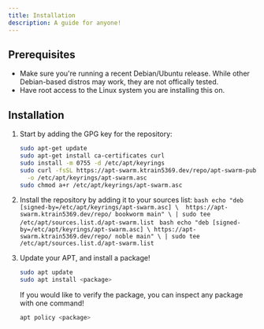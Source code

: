 ```yaml
---
title: Installation
description: A guide for anyone!
---
```


## Prerequisites

- Make sure you're running a recent Debian/Ubuntu release. While other Debian-based distros may work, they are not offically tested.
- Have root access to the Linux system you are installing this on.

## Installation
<Steps>

 1. Start by adding the GPG key for the repository:
    ```bash
    sudo apt-get update
    sudo apt-get install ca-certificates curl
    sudo install -m 0755 -d /etc/apt/keyrings
    sudo curl -fsSL https://apt-swarm.ktrain5369.dev/repo/apt-swarm-public-key.asc \
      -o /etc/apt/keyrings/apt-swarm.asc
    sudo chmod a+r /etc/apt/keyrings/apt-swarm.asc
    ```

 2. Install the repository by adding it to your sources list:
    <Tabs>
        <TabItem label="Debian">
          ```bash
          echo "deb [signed-by=/etc/apt/keyrings/apt-swarm.asc] \ 
            https://apt-swarm.ktrain5369.dev/repo/ bookworm main" \
            | sudo tee /etc/apt/sources.list.d/apt-swarm.list
          ```
        </TabItem>
        <TabItem label="Ubuntu">
          ```bash
          echo "deb [signed-by=/etc/apt/keyrings/apt-swarm.asc] \
            https://apt-swarm.ktrain5369.dev/repo/ noble main" \
            | sudo tee /etc/apt/sources.list.d/apt-swarm.list
          ```
        </TabItem>
    </Tabs>
 
 3. Update your APT, and install a package!
    ```bash
    sudo apt update
    sudo apt install <package>
    ```
    If you would like to verify the package, you can inspect any package with one command!
    ```bash
    apt policy <package>
    ```

</Steps>
